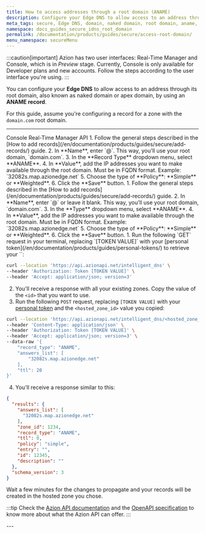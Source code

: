 ```yaml
---
title: How to access addresses through a root domain (ANAME)
description: Configure your Edge DNS to allow access to an address through its root domain.
meta_tags: secure, Edge DNS, domain, naked domain, root domain, aname, entry, records
namespace: docs_guides_secure_idns_root_domain
permalink: /documentation/products/guides/secure/access-root-domain/
menu_namespace: secureMenu
---
```



:::caution[important]
Azion has two user interfaces: Real-Time Manager and Console, which is in *Preview* stage. Currently, Console is only available for Developer plans and new accounts. Follow the steps according to the user interface you're using.
:::

You can configure your **Edge DNS** to allow access to an address through its root domain, also known as naked domain or apex domain, by using an **ANAME record**.

For this guide, assume you're configuring a record for a zone with the `domain.com` root domain.

<LinkButton link="/en/documentation/products/guides/secure/add-records/" label="go to add records guide" severity="secondary" />

---

<Tabs client:visible>
    <Fragment slot="tab.console">Console</Fragment>
    <Fragment slot="tab.rtm">Real-Time Manager</Fragment>
    <Fragment slot="tab.api">API</Fragment>

<Fragment slot="panel.console">
1. Follow the general steps described in the [How to add records](/en/documentation/products/guides/secure/add-records/) guide.
2. In **Name**, enter `@`. This way, you'll use your root domain, `domain.com`.
3. In the **Record Type** dropdown menu, select **ANAME**.
4. In **Value**, add the IP addresses you want to make available through the root domain. Must be in FQDN format. Example: `32082s.map.azionedge.net`
5. Choose the type of **Policy**: **Simple** or **Weighted**.
6. Click the **Save** button.
</Fragment>

<Fragment slot="panel.rtm">
1. Follow the general steps described in the [How to add records](/en/documentation/products/guides/secure/add-records/) guide.
2. In **Name**, enter `@` or leave it blank. This way, you'll use your root domain, `domain.com`.
3. In the **Type** dropdown menu, select **ANAME**.
4. In **Value**, add the IP addresses you want to make available through the root domain. Must be in FQDN format. Example: `32082s.map.azionedge.net`
5. Choose the type of **Policy**: **Simple** or **Weighted**.
6. Click the **Save** button.
</Fragment>

<Fragment slot="panel.api">
1. Run the following `GET` request in your terminal, replacing `[TOKEN VALUE]` with your [personal token](/en/documentation/products/guides/personal-tokens/) to retrieve your `<hosted_zone_id>`:

```bash
curl --location 'https://api.azionapi.net/intelligent_dns' \
--header 'Authorization: Token [TOKEN VALUE]' \
--header 'Accept: application/json; version=3'
```

2. You'll receive a response with all your existing zones. Copy the value of the `<id>` that you want to use.
3. Run the following `POST` request, replacing `[TOKEN VALUE]` with your [personal token](/en/documentation/products/guides/personal-tokens/) and the `<hosted_zone_id>` value you copied:

```bash
curl --location 'https://api.azionapi.net/intelligent_dns/<hosted_zone_id>/records' \
--header 'Content-Type: application/json' \
--header 'Authorization: Token [TOKEN VALUE]' \
--header 'Accept: application/json; version=3' \
--data-raw '{
    "record_type": "ANAME",
    "answers_list": [
        "32082s.map.azionedge.net"
    ],
    "ttl": 20
}'
```

4. You'll receive a response similar to this:

```json
{
  "results": {
    "answers_list": [
      "32082s.map.azionedge.net"
    ],
    "zone_id": 1234,
    "record_type": "ANAME",
    "ttl": 0,
    "policy": "simple",
    "entry": "",
    "id": 12345,
    "description": ""
  },
  "schema_version": 3
}
```

Wait a few minutes for the changes to propagate and your records will be created in the hosted zone you chose.

:::tip
Check the [Azion API documentation](https://api.azion.com/) and the [OpenAPI specification](https://github.com/aziontech/azionapi-openapi/) to know more about what the Azion API can offer.
:::
</Fragment>

</Tabs>
---

